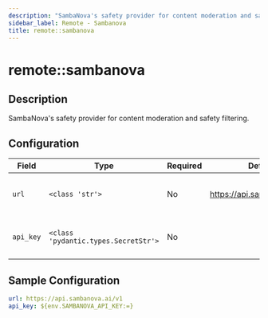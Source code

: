 ```yaml
---
description: "SambaNova's safety provider for content moderation and safety filtering."
sidebar_label: Remote - Sambanova
title: remote::sambanova
---
```


# remote::sambanova

## Description

SambaNova's safety provider for content moderation and safety filtering.

## Configuration

| Field | Type | Required | Default | Description |
|-------|------|----------|---------|-------------|
| `url` | `<class 'str'>` | No | https://api.sambanova.ai/v1 | The URL for the SambaNova AI server |
| `api_key` | `<class 'pydantic.types.SecretStr'>` | No |  | The SambaNova cloud API Key |

## Sample Configuration

```yaml
url: https://api.sambanova.ai/v1
api_key: ${env.SAMBANOVA_API_KEY:=}
```
